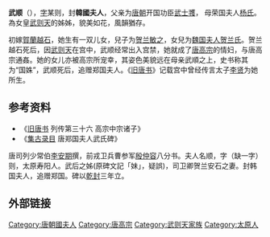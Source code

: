 '''武顺'''（{{bd|623年||665年|10月前|}}），[[表字|字]]某则，封'''韓國夫人'''，父亲为[[唐朝|唐朝]]开国功臣[[武士彟|武士彟]]， 母荣国夫人[[孝明高皇后|杨氏]]。為女皇[[武则天|武则天]]的姊姊，貌美如花，風韻猶存。

初嫁[[賀蘭安石|賀蘭越石]]，她生有一双儿女，兒子为[[贺兰敏之|贺兰敏之]]，女兒为[[贺兰氏_(魏国夫人)|魏国夫人贺兰氏]]。贺兰越石死后，因[[武则天|武则天]]在宫中，武顺经常出入宫禁，她就成了[[唐高宗|唐高宗]]的情妇，与唐高宗通姦。她的女儿亦被高宗所宠幸，其姿色美貌远在母亲武順之上，史书称其为“国姝”，武顺死后，追赠郑国夫人。《[[旧唐书|旧唐书]]》记载宫中曾经传言太子[[李賢_(唐朝)|李贤]]为她所生。

== 参考资料 ==
*《[[旧唐书|旧唐书]] 列传第三十六 高宗中宗诸子》
*《[[集古录目|集古录目]] 唐郑国夫人武氏碑》
唐司列少常伯[[李安期|李安期]]撰，前戎卫兵曹参军[[殷仲容|殷仲容]]八分书。夫人名顺，字（缺一字）则，太原寿阳人。武后之姊(原碑文記「妹」，疑誤)，司卫卿贺兰安石之妻。封韩国夫人，追赠郑国。碑以[[乾封|乾封]]三年立。

==外部链接==
{{reflist}}
{{唐高宗皇室}}
{{武周则天皇帝皇室}}
[[Category:唐朝國夫人|Category:唐朝國夫人]]
[[Category:唐高宗|Category:唐高宗]]
[[Category:武则天家族|Category:武则天家族]]
[[Category:太原人|Category:太原人]]